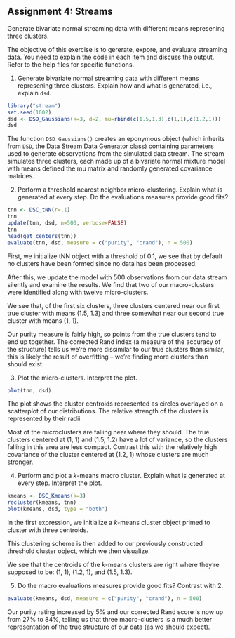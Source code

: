 Assignment 4: Streams
--------------------------------

Generate bivariate normal streaming data with different means represening three clusters.

The objective of this exercise is to gererate, expore, and evaluate streaming data. You need to explain the code in each item and discuss the output. Refer to the help files for specific functions.

1. Generate bivariate normal streaming data with different means represening three clusters. Explain how and what is generated, i.e., explain `dsd`.

```r
library("stream")
set.seed(1002)
dsd <- DSD_Gaussians(k=3, d=2, mu=rbind(c(1.5,1.3),c(1,1),c(1.2,1)))
dsd
```

The function `DSD_Gaussians()` creates an eponymous object (which
inherits from `DSD`, the Data Stream Data Generator class) containing
parameters used to generate observations from the simulated data
stream.  The stream simulates three clusters, each made up of
a bivariate normal mixture model with means defined the mu matrix and
randomly generated covariance matrices.


2. Perform a threshold nearest neighbor micro-clustering. Explain what is generated at every step. Do the evaluations measures provide good fits?

```r
tnn <- DSC_tNN(r=.1)
tnn
update(tnn, dsd, n=500, verbose=FALSE)
tnn
head(get_centers(tnn))
evaluate(tnn, dsd, measure = c("purity", "crand"), n = 500)
```

First, we initialize tNN object with a threshold of 0.1, we see that
by default no clusters have been formed since no data has been processed.

After this, we update the model with 500 observations from our data
stream silently and examine the results.  We find that two of our
macro-clusters were identified along with twelve micro-clusters.

We see that, of the first six clusters, three clusters centered near
our first true cluster with means 
(1.5, 1.3) and three somewhat near our second true cluster with means
(1, 1). 

Our purity measure is fairly high, so points from the true clusters
tend to end up together.  The corrected Rand index (a
measure of the accuracy of the structure) tells us we're more dissimilar to our true
clusters than similar, this is likely the result of overfitting --
we're finding more clusters than should exist.

3. Plot the micro-clusters. Interpret the plot.

```r
plot(tnn, dsd)
```

The plot shows the cluster centroids represented as circles overlayed
on a scatterplot of our distributions.  The relative strength of the
clusters is represented by their radii.

Most of the microclusters are falling near where they should. The true
clusters centered at (1, 1)  and (1.5, 1.2) have a lot of variance, so the clusters
falling in this area are less compact. Contrast this with the
relatively high covariance of the cluster centered at (1.2, 1) whose
clusters are much stronger.


4. Perform and plot a $k$-means macro cluster. Explain what is generated at every step. Interpret the plot.

```r
kmeans <- DSC_Kmeans(k=3)
recluster(kmeans, tnn)
plot(kmeans, dsd, type = "both")
```

In the first expression, we initialize a $k$-means cluster object
primed to cluster with three centroids.

This clustering scheme is then added to our previously constructed
threshold cluster object, which we then visualize.

We see that the centroids of the $k$-means clusters are right where
they're supposed to be: (1, 1), (1.2, 1), and (1.5, 1.3).

5. Do the macro evaluations measures provide good fits? Contrast with 2.

```r
evaluate(kmeans, dsd, measure = c("purity", "crand"), n = 500)
```

Our purity rating increased by 5% and our corrected Rand score is now
up from 27% to 84%, telling us that three macro-clusters is a much
better representation of the true structure of our data (as we should
expect). 






